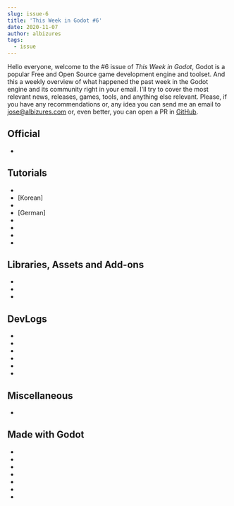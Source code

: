 ```yaml
---
slug: issue-6
title: 'This Week in Godot #6'
date: 2020-11-07
author: albizures
tags:
  - issue
---
```



Hello everyone, welcome to the #6 issue of _This Week in Godot_, Godot is a popular Free and Open Source game development engine and toolset. And this a weekly overview of what happened the past week in the Godot engine and its community right in your email. I'll try to cover the most relevant news, releases, games, tools, and anything else relevant. Please, if you have any recommendations or, any idea you can send me an email to jose@albizures.com or, even better, you can open a PR in [GitHub](https://github.com/albizures/ThisWeekInGodot).

## Official

- <PostLink
  	type="article"
  	label="FBX importer rewritten for Godot 3.2.4 and later"
  	link="https://godotengine.org/article/fbx-importer-rewritten-for-godot-3-2-4"
  />

## Tutorials

- <PostLink
  	type="youtube"
  	isMobile
  	label="Mobile Ads in Godot 3.2+ (iOS Tutorial)"
  	link="https://youtu.be/s5sNrOM3Oeo"
  />
- [Korean] <PostLink
  	type="youtube"
  	label="뉴비의 게임만들기 | S1EP2 | Godot Engine Project Setup"
  	link="https://youtu.be/FgkZUEF0c1I"
  />
- <PostLink
  	type="youtube"
  	label="Easy Day/Night Cycle in Godot (Tutorial)"
  	link="https://youtu.be/ZEenlZLltOE"
  />
- [German] <PostLink
  	type="youtube"
  	label="Eine KI in Godot programmieren - Die Vorbereitung - AI in Godot"
  	link="https://youtu.be/IcRkghIhPvk"
  />
- <PostLink
  	type="youtube"
  	source="https://github.com/Godot-Tutorials/AudioServer-Basic"
  	label="AudioServer & Audio Buses in Godot GDScript"
  	link="https://youtu.be/tG3APrqdXXQ"
  />
- <PostLink
  	type="youtube"
  	label="Converting a Sprite to 3D using Blender and Godot"
  	link="https://youtu.be/rpKK5VEm2kk"
  />
- <PostLink
  	type="article"
  	label="Integrating Godot WebSocketClient with your Custom Server"
  	link="https://github.com/coelhucas/blog/issues/3"
  />
- <PostLink
  	type="youtube"
  	label="How to implement customizable characters"
  	link="https://youtu.be/h_Ji9WiTq4M"
  />

## Libraries, Assets and Add-ons

- <PostLink
  	label="Godot platformer tools"
  	source="https://github.com/TheFriendsCraftTeam/GodotPlatformerTools"
  	link="https://github.com/TheFriendsCraftTeam/GodotPlatformerTools"
  />
- <PostLink
  	type="youtube"
  	label="I made an Asset Packer and a Dependency Fixer tool for Godot Engine"
  	source="https://github.com/pigdevstudio/godot_tools/tree/master/source/tools"
  	link="https://youtu.be/wk24FaejwqI"
  />
- <PostLink
  	label="Godot Native Integration: Provides a interface for easy GDNative management/building"
  	source="https://github.com/nonunknown/godot-native-integration"
  	link="https://github.com/nonunknown/godot-native-integration"
  />

## DevLogs

- <PostLink
  	type="youtube"
  	label="Godot 2D pixel art platformer game part 4"
  	link="https://youtu.be/OTDXRrg4n7A"
  />
- <PostLink
  	type="youtube"
  	label="New Level for my indie Game | W.I.P #5"
  	link="https://youtu.be/Ss2aYUBE0Co"
  />
- <PostLink
  	label="Trying procedural city generation in Godot"
  	link="https://www.reddit.com/r/godot/comments/jjcc41/trying_procedural_city_generation_in_godot"
  />
- <PostLink
  	label="My character and toon shader are now starting to come along!"
  	link="https://www.reddit.com/r/godot/comments/jpkcox/my_character_and_toon_shader_are_now_starting_to"
  />
- <PostLink
  	type="youtube"
  	label="Godot Engine - GVCDA - Generic Vehicle Collision Damage Approximator, Update 2"
  	link="https://youtu.be/0U0VPUyhu50"
  />
- <PostLink
  	label="Some work-in-progress landmass generation."
  	link="https://www.reddit.com/r/godot/comments/jnwwez/some_workinprogress_landmass_generation_the"
  />

## Miscellaneous

- <PostLink
  	type="youtube"
  	label="Evolution of Godot Engine Games 2011-2020"
  	link="https://www.youtube.com/watch?v=pa--KTlzDNA"
  />

## Made with Godot

- <PostLink
  	label="Picture Tiles: Old school puzzle game that involves sliding tiles around to form an image"
  	link="https://captain-podunk.itch.io/picture-tiles"
  />
- <PostLink
  	label="Haiki: A BRUTAL precision platformer"
  	link="https://store.steampowered.com/app/1395270/Haiki"
  />
- <PostLink
  	isMobile
  	label="Slime Rebel"
  	link="https://luckyb45tard.itch.io/slime-rebel"
  />
- <PostLink
  	label="Doggo Quest: A quirky watercolored RPG featuring a lost dog"
  	link="https://meebob.itch.io/doggo-quest"
  />
- <PostLink
  	label="Detective Fulton: The Barlow manor mistery"
  	link="https://foxgamedev.itch.io/detective-fulton-the-barlow-manor-mistery"
  />
- <PostLink
  	isMobile
  	label="LeftRight: Test your reflexes in this fast-paced colorful reaction game."
  	link="https://play.google.com/store/apps/details?id=com.coreanodecalle"
  />
- <PostLink
  	isMobile
  	label="2D Physics Sandbox: This physics sandbox gives you the control over your own simulation"
  	link="https://play.google.com/store/apps/details?id=com.arcaneenergy.physicssandboxgame"
  />
